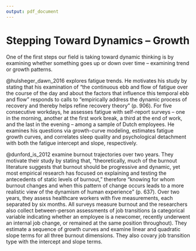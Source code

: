```yaml
---
output: pdf_document
---
```


# Stepping Toward Dynamics -- Growth

One of the first steps our field is taking toward dynamic thinking is by examining whether something goes up or down over time -- examining trend or growth patterns. 

@hulsheger_dawn_2016 explores fatigue trends. He motivates his study by stating that his examination of "the continuous ebb and flow of fatigue over the course of the day and about the factors that influence this temporal ebb and flow" responds to calls to "empirically address the dynamic process of recovery and thereby helps refine recovery theory" (p. 906). For five consecutive workdays, he assesses fatigue with self-report surveys -- one in the morning, another at the first work break, a third at the end of work, and the last in the evening -- among a sample of Dutch employees. He examines his questions via growth-curve modeling, estimates fatigue growth curves, and correlates sleep quality and psychological detachment with both the fatigue intercept and slope, respectively. 

@dunford_is_2012 examine burnout trajectories over two years. They motivate their study by stating that, "theoretically, much of the burnout literature suggests that burnout should be progressive and dynamic, yet most empirical research has focused on explaining and testing the antecedents of static levels of burnout," therefore "knowing for whom burnout changes and when this pattern of change occurs leads to a more realistic view of the dynamism of human experience" (p. 637). Over two years, they assess healthcare workers with five measurements, each separated by six months. All surveys measure burnout and the researchers also collect between-person assessments of job transitions (a categorical variable indicating whether an employee is a newcomer, recently underwent an internal job change, or remained at the same position throughout). They estimate a sequence of growth curves and examine linear and quadratic slope terms for all three burnout dimensions. They also covary job transition type with the intercept and slope terms. 

